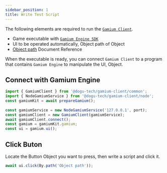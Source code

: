 ```yaml
---
sidebar_position: 1
title: Write Test Script
---
```



The following elements are required to run the [`Gamium Client`](../introduction/#gamium-client).

- Game executable with [`Gamium Engine SDK`](../introduction/#gamium-engine)
- UI to be operated automatically, Object path of Object
- [Object path](object-path) Document Reference

When the executable is ready, you can connect `Gamium Client` to a program that contains `Gamium Engine` to manipulate the UI, Object.

## Connect with Gamium Engine

<Tabs groupId="language" defaultValue="ts">
<TabItem value="ts" label="TypeScript" default>

```ts
import { GamiumClient } from '@dogu-tech/gamium-client/common';
import { NodeGamiumService } from '@dogu-tech/gamium-client/node';
const gamiumKit = await prepareGamium(); 
  
const gamiumService = new NodeGamiumService('127.0.0.1', port);
const gamiumClient = new GamiumClient(gamiumService);
await gamiumClient.connect();
const gamium = gamiumKit.gamium;
const ui = gamium.ui();
```

</TabItem>
</Tabs>


## Click Buton

Locate the Button Object you want to press, then write a script and click it.

<Tabs groupId="language" defaultValue="ts">
<TabItem value="ts" label="TypeScript" default>

```ts
await ui.click(By.path('Object path'));
```

</TabItem>
</Tabs>
